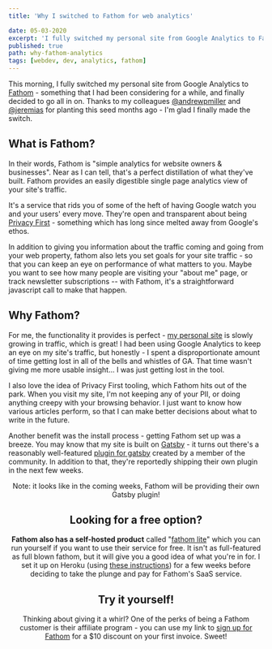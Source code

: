 ```yaml
---
title: 'Why I switched to Fathom for web analytics'

date: 05-03-2020
excerpt: 'I fully switched my personal site from Google Analytics to Fathom - something that I had been considering for a while, and finally decided to go all in on.'
published: true
path: why-fathom-analytics
tags: [webdev, dev, analytics, fathom]
---
```


This morning, I fully switched my personal site from Google Analytics to [Fathom](https://usefathom.com/) - something that I had been considering for a while, and finally decided to go all in on. Thanks to my colleagues [@andrewpmiller](https://twitter.com/andrewpmiller) and [@jeremias](https://twitter.com/jeremias) for planting this seed months ago - I'm glad I finally made the switch.

## What is Fathom?

In their words, Fathom is "simple analytics for website owners & businesses". Near as I can tell, that's a perfect distillation of what they've built. Fathom provides an easily digestible single page analytics view of your site's traffic.

It's a service that rids you of some of the heft of having Google watch you and your users' every move. They're open and transparent about being [Privacy First](https://usefathom.com/privacy) - something which has long since melted away from Google's ethos.

In addition to giving you information about the traffic coming and going from your web property, fathom also lets you set goals for your site traffic - so that you can keep an eye on performance of what matters to you. Maybe you want to see how many people are visiting your "about me" page, or track newsletter subscriptions -- with Fathom, it's a straightforward javascript call to make that happen.

## Why Fathom?

For me, the functionality it provides is perfect - [my personal site](https://mikebifulco.com) is slowly growing in traffic, which is great! I had been using Google Analytics to keep an eye on my site's traffic, but honestly - I spent a disproportionate amount of time getting lost in all of the bells and whistles of GA. That time wasn't giving me more usable insight... I was just getting lost in the tool.

I also love the idea of Privacy First tooling, which Fathom hits out of the park. When you visit my site, I'm not keeping any of your PII, or doing anything creepy with your browsing behavior. I just want to know how various articles perform, so that I can make better decisions about what to write in the future.

Another benefit was the install process - getting Fathom set up was a breeze. You may know that my site is built on [Gatsby](https://gatsbyjs.org/) - it turns out there's a reasonably well-featured [plugin for gatsby](https://github.com/lgraubner/gatsby-plugin-fathom) created by a member of the community. In addition to that, they're reportedly shipping their own plugin in the next few weeks.

<Tweet tweetLink="usefathom/status/1256954976238055424" align="center" />

<Aside>
  Note: it looks like in the coming weeks, Fathom will be providing their own
  Gatsby plugin!
</Aside>

## Looking for a free option?

**Fathom also has a self-hosted product** called "[fathom lite](https://github.com/usefathom/fathom)" which you can run yourself if you want to use their service for free. It isn't as full-featured as full blown fathom, but it will give you a good idea of what you're in for. I set it up on Heroku (using [these instructions](https://gist.github.com/gmolveau/78f88af3f5951ba6e093f93a07caa302)) for a few weeks before deciding to take the plunge and pay for Fathom's SaaS service.

## Try it yourself!

Thinking about giving it a whirl? One of the perks of being a Fathom customer is their affiliate program - you can use my link to [sign up for Fathom](https://usefathom.com/ref/DPSSYB) for a $10 discount on your first invoice. Sweet!

